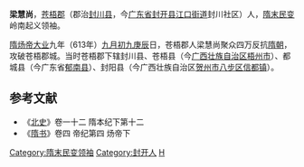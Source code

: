 '''梁慧尚'''，[[苍梧郡|苍梧郡]]（郡治[[封川县|封川县]]，今[[广东省|广东省]][[封开县|封开县]][[江口街道_(封开县)|江口街道]]封川社区）人，[[隋末民变|隋末民变]]岭南起义领袖。

[[隋炀帝|隋炀帝]][[大业|大业]]九年（613年）[[九月初九|九月初九]][[庚辰|庚辰]]日，苍梧郡人梁慧尚聚众四万反抗[[隋朝|隋朝]]，攻破苍梧郡城。当时苍梧郡下辖封川县、苍梧县（今[[广西壮族自治区|广西壮族自治区]][[梧州市|梧州市]]）、都城县（今广东省[[郁南县|郁南县]]）、封阳县（今广西壮族自治区[[贺州市|贺州市]][[八步区|八步区]][[信都镇|信都镇]]）。
==参考文献==
*《[[北史|北史]]》卷一十二 隋本纪下第十二
*《[[隋书|隋书]]》卷四 帝纪第四 炀帝下
{{DEFAULTSORT:L}}
[[Category:隋末民变领袖|Category:隋末民变领袖]]
[[Category:封开人|Category:封开人]]
[[Category:梁姓|H]]